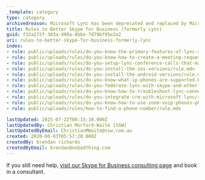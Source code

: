 ```yaml
---
_template: category
type: category
archivedreason: Microsoft Lync has been deprecated and replaced by Microsoft Teams, which offers enhanced features and functionality. See https://www.ssw.com.au/rules/rules-to-better-microsoft-teams/
title: Rules to Better Skype for Business (formerly Lync)
guid: f32a272f-303a-490a-8bbe-7d79bf95e2a2
uri: rules-to-better-skype-for-business-formerly-lync
index:
- rule: public/uploads/rules/do-you-know-the-primary-features-of-lync-software-phones-with-microsoft-lync/rule.mdx
- rule: public/uploads/rules/do-you-know-how-to-create-a-meeting-request-for-an-online-meeting-or-conference-call/rule.mdx
- rule: public/uploads/rules/do-you-setup-lync-conference-calls-that-makes-you-the-organizer-leader-presenter/rule.mdx
- rule: public/uploads/rules/do-you-install-the-ios-versions/rule.mdx
- rule: public/uploads/rules/do-you-install-the-android-versions/rule.mdx
- rule: public/uploads/rules/do-you-know-what-ip-phones-are-supported-by-microsoft-lync/rule.mdx
- rule: public/uploads/rules/do-you-federate-lync-with-skype-and-other-external-im-providers/rule.mdx
- rule: public/uploads/rules/do-you-know-how-to-troubleshoot-lync-connectivity-or-configuration-issues/rule.mdx
- rule: public/uploads/rules/do-you-integrate-crm-with-microsoft-lync/rule.mdx
- rule: public/uploads/rules/do-you-know-how-to-use-snom-voip-phones-physical-phones-microsoft-lync/rule.mdx
- rule: public/uploads/rules/how-to-find-a-phone-number/rule.mdx

lastUpdated: 2025-07-22T00:15:10.000Z
lastUpdatedBy: Christian Morford-Waite [SSW]
lastUpdatedByEmail: ChristianMWaite@ssw.com.au
created: 2020-06-03T05:57:20.000Z
createdBy: brendan richards
createdByEmail: brendan@nobadthing.com
---
```

If you still need help, [visit our Skype for Business consulting page](https&#58;//www.ssw.com.au/ssw/Consulting/Skype-for-Business.aspx) and book in a consultant.
